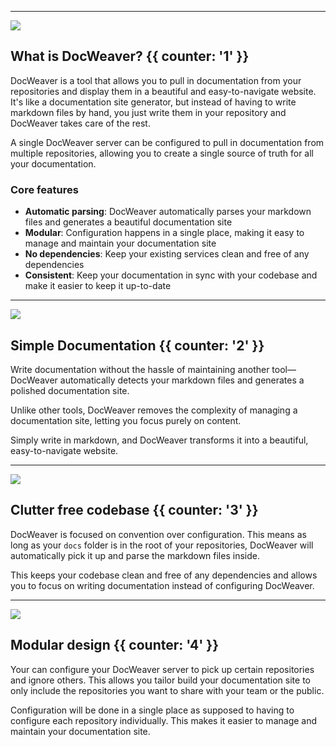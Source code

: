 

---

![](@/images/docweaver-explained.jpg)

## What is DocWeaver? {{ counter: '1' }}

DocWeaver is a tool that allows you to pull in documentation from your repositories and display them in a beautiful and easy-to-navigate website. It's like a documentation site generator, but instead of having to write markdown files by hand, you just write them in your repository and DocWeaver takes care of the rest.

A single DocWeaver server can be configured to pull in documentation from multiple repositories, allowing you to create a single source of truth for all your documentation.

### <SparkleIcon /> Core features

- **Automatic parsing**: DocWeaver automatically parses your markdown files and generates a beautiful documentation site
- **Modular**: Configuration happens in a single place, making it easy to manage and maintain your documentation site
- **No dependencies**: Keep your existing services clean and free of any dependencies
- **Consistent**: Keep your documentation in sync with your codebase and make it easier to keep it up-to-date


---

![](@/images/markdown-example.png)

## Simple Documentation {{ counter: '2' }}

Write documentation without the hassle of maintaining another tool—DocWeaver automatically detects your markdown files and generates a polished documentation site.

Unlike other tools, DocWeaver removes the complexity of managing a documentation site, letting you focus purely on content.

Simply write in markdown, and DocWeaver transforms it into a beautiful, easy-to-navigate website.

---

![](@/images/desktop.jpg)

## Clutter free codebase {{ counter: '3' }}

DocWeaver is focused on convention over configuration. This means as long as your `docs` folder is in the root of your repositories, DocWeaver will automatically pick it up and parse the markdown files inside.

This keeps your codebase clean and free of any dependencies and allows you to focus on writing documentation instead of configuring DocWeaver.


---

![](@/images/modular.jpg)


## Modular design {{ counter: '4' }}

Your can configure your DocWeaver server to pick up certain repositories and ignore others. This allows you tailor build your documentation site to only include the repositories you want to share with your team or the public.

Configuration will be done in a single place as supposed to having to configure each repository individually. This makes it easier to manage and maintain your documentation site.

